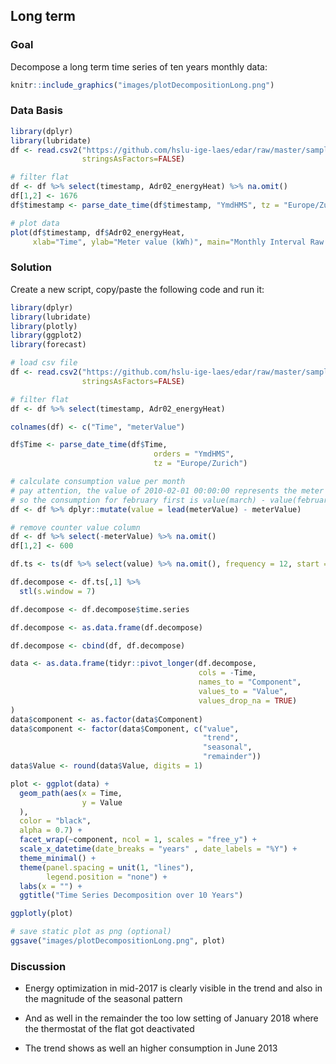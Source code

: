 \newpage
## Long term
### Goal
Decompose a long term time series of ten years monthly data:

```r
knitr::include_graphics("images/plotDecompositionLong.png")
```

### Data Basis

```r
library(dplyr)
library(lubridate)
df <- read.csv2("https://github.com/hslu-ige-laes/edar/raw/master/sampleData/flatHeatAndHotWater.csv",
                stringsAsFactors=FALSE)

# filter flat
df <- df %>% select(timestamp, Adr02_energyHeat) %>% na.omit()
df[1,2] <- 1676
df$timestamp <- parse_date_time(df$timestamp, "YmdHMS", tz = "Europe/Zurich")

# plot data
plot(df$timestamp, df$Adr02_energyHeat,
     xlab="Time", ylab="Meter value (kWh)", main="Monthly Interval Raw Data")
```

\newpage
### Solution
Create a new script, copy/paste the following code and run it:

```r
library(dplyr)
library(lubridate)
library(plotly)
library(ggplot2)
library(forecast)

# load csv file
df <- read.csv2("https://github.com/hslu-ige-laes/edar/raw/master/sampleData/flatHeatAndHotWater.csv",
                stringsAsFactors=FALSE)

# filter flat
df <- df %>% select(timestamp, Adr02_energyHeat)

colnames(df) <- c("Time", "meterValue")

df$Time <- parse_date_time(df$Time,
                                orders = "YmdHMS",
                                tz = "Europe/Zurich")

# calculate consumption value per month
# pay attention, the value of 2010-02-01 00:00:00 represents the meter reading on february first,
# so the consumption for february first is value(march) - value(february)!
df <- df %>% dplyr::mutate(value = lead(meterValue) - meterValue)

# remove counter value column
df <- df %>% select(-meterValue) %>% na.omit()
df[1,2] <- 600

df.ts <- ts(df %>% select(value) %>% na.omit(), frequency = 12, start = min(year(df$Time)))

df.decompose <- df.ts[,1] %>%
  stl(s.window = 7)

df.decompose <- df.decompose$time.series

df.decompose <- as.data.frame(df.decompose)

df.decompose <- cbind(df, df.decompose)

data <- as.data.frame(tidyr::pivot_longer(df.decompose,
                                          cols = -Time,
                                          names_to = "Component",
                                          values_to = "Value",
                                          values_drop_na = TRUE)
)
data$component <- as.factor(data$Component)
data$component <- factor(data$Component, c("value",
                                           "trend",
                                           "seasonal",
                                           "remainder"))
data$Value <- round(data$Value, digits = 1)

plot <- ggplot(data) +
  geom_path(aes(x = Time,
                y = Value
  ),
  color = "black",
  alpha = 0.7) +
  facet_wrap(~component, ncol = 1, scales = "free_y") +
  scale_x_datetime(date_breaks = "years" , date_labels = "%Y") +
  theme_minimal() +
  theme(panel.spacing = unit(1, "lines"),
        legend.position = "none") +
  labs(x = "") +
  ggtitle("Time Series Decomposition over 10 Years")

ggplotly(plot)

```

```r
# save static plot as png (optional)
ggsave("images/plotDecompositionLong.png", plot)
```

### Discussion

* Energy optimization in mid-2017 is clearly visible in the trend and also in the magnitude of the seasonal pattern

* And as well in the remainder the too low setting of January 2018 where the thermostat of the flat got deactivated

* The trend shows as well an higher consumption in June 2013

